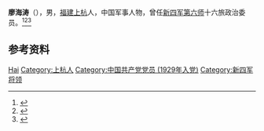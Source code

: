 '''廖海涛'''（{{bd|1909年||1941年|}}），男，[[福建|福建]][[上杭|上杭]]人，中国军事人物，曾任[[新四军第六师|新四军第六师]]十六旅政治委员。<ref>{{Cite book|title=中国抗日战争人物大词典|author=刘景泉主编; 沈久泉, 王凯捷, 李卓副主编|publisher=天津大学出版社|year=1999|isbn=|location=|pages=}}</ref><ref>{{Cite book|title=中国抗日战争大辞典|author=刘建业主编; 李良志, 陈之中副主编|publisher=北京燕山出版社|year=1997|isbn=|location=北京|pages=}}</ref><ref>{{Cite book|title=江苏革命史词典|author=叶绪昌主编; 王广达, 刘顺发, 邹嘉南副主编|publisher=南京大学出版社|year=1993|isbn=|location=南京|pages=}}</ref>

== 参考资料 ==
{{reflist}}

{{中国人物小作品}}

{{Authority control}}
{{DEFAULTSORT:Liao廖}}
[[Category:廖姓|Hai]]
[[Category:上杭人|Category:上杭人]]
[[Category:中国共产党党员_(1929年入党)|Category:中国共产党党员 (1929年入党)]]
[[Category:新四军将领|Category:新四军将领]]